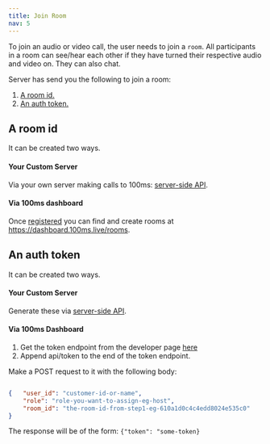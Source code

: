 ```yaml
---
title: Join Room
nav: 5
---
```


To join an audio or video call, the user needs to join a `room`. All participants in a room can see/hear each other if they have turned their respective audio and video on. They can also chat.

Server has send you the following to join a room:
1. [A room id.](#a-room-id)
2. [An auth token.](#an-auth-token)

## A room id

It can be created two ways.

#### Your Custom Server
Via your own server making calls to 100ms: [server-side API](/server-side/v2/basic-features/Room).

#### Via 100ms dashboard

Once [registered](https://dashboard.100ms.live/register) you can find and create rooms at https://dashboard.100ms.live/rooms.
    
## An auth token

It can be created two ways.

#### Your Custom Server
Generate these via [server-side API](/server-side/v2/basic-features/Authentication).

#### Via 100ms Dashboard
1. Get the token endpoint from the developer page [here](https://dashboard.100ms.live/developer)
2. Append api/token to the end of the token endpoint.

Make a POST request to it with the following body:

```json

{   "user_id": "customer-id-or-name",
    "role": "role-you-want-to-assign-eg-host",
    "room_id": "the-room-id-from-step1-eg-610a1d0c4c4edd8024e535c0"
}

```

The response will be of the form:
`{"token": "some-token}`
